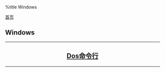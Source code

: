 %title Windows

[[../../index|首页]]
==Windows==
----
<center>
<h2>
[[dos/index|Dos命令行]]
</h2>
</center>
----

